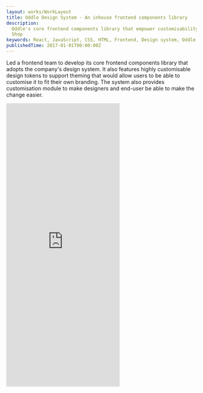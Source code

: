 ```yaml
---
layout: works/WorkLayout
title: Oddle Design System - An inhouse frontend components library
description:
  Oddle's core frontend components library that empower customisability of Oddle
  Shop
keywords: React, JavaScript, CSS, HTML, Frontend, Design system, Oddle
publishedTime: 2017-01-01T00:00:00Z
---
```


Led a frontend team to develop its core frontend components library that adopts
the company's design system. It also features highly customisable design tokens
to support theming that would allow users to be able to customise it to fit
their own branding. The system also provides customisation module to make
designers and end-user be able to make the change easier.

<Container>
  <Grid gap={2} columns={["1fr", "1fr 1fr", "1fr 1fr"]}>
    <iframe
      style={{ width: "100%" }}
      height="751"
      src="https://sweettoothcandy.beta.oddle.me/en_SG/"
      frameBorder="no"
      loading="lazy"
    />
    <iframe
      style={{ width: "100%" }}
      height="751"
      src="https://bongout123.beta.oddle.me/en_SG/"
      frameBorder="no"
      loading="lazy"
    />
  </Grid>
</Container>
